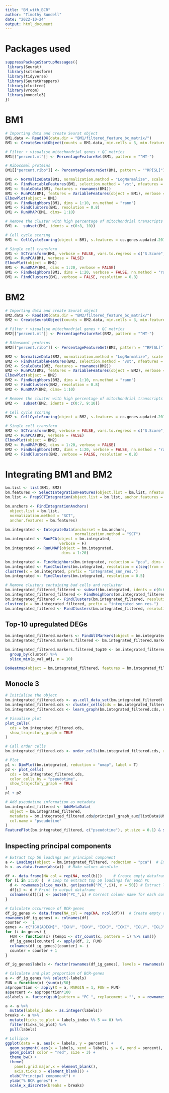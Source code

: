 ```yaml
---
title: "BM_with_BCR"
author: "Timothy Sundell"
date: "2022-10-24"
output: html_document
---
```


# Packages used
```r
suppressPackageStartupMessages({
 library(Seurat)
 library(sctransform)
 library(tidyverse)
 library(SeuratWrappers)
 library(clustree)
 library(vroom)
 library(monocle3)
})
```

# BM1
```r
# Importing data and create Seurat object
BM1.data <- Read10X(data.dir = "BM1/filtered_feature_bc_matrix/")
BM1 <- CreateSeuratObject(counts = BM1.data, min.cells = 3, min.features = 200)

# Filter + visualise mitochondrial genes + QC metrics
BM1[["percent.mt"]] <- PercentageFeatureSet(BM1, pattern = "^MT-")

# Ribosomal proteins
BM1[["percent.ribo"]] <- PercentageFeatureSet(BM1, pattern = "^RP[SL]")

BM1 <- NormalizeData(BM1, normalization.method = "LogNormalize", scale.factor = 10000)
BM1 <- FindVariableFeatures(BM1, selection.method = "vst", nfeatures = 2000)
BM1 <- ScaleData(BM1, features = rownames(BM1))
BM1 <- RunPCA(BM1, features = VariableFeatures(object = BM1), verbose = F)
ElbowPlot(object = BM1)
BM1 <- FindNeighbors(BM1, dims = 1:10, nn.method = "rann")
BM1 <- FindClusters(BM1, resolution = 0.8)
BM1 <- RunUMAP(BM1, dims= 1:10)

# Remove the cluster with high percentage of mitochondrial transcripts
BM1 <-  subset(BM1, idents = c(0:8, 10))

# Cell cycle scoring
BM1 <- CellCycleScoring(object = BM1, s.features = cc.genes.updated.2019$s.genes, g2m.features = cc.genes.updated.2019$g2m.genes, set.ident = F)

# Single cell transform
BM1 <- SCTransform(BM1, verbose = FALSE, vars.to.regress = c("S.Score", "G2M.Score"))
BM1 <- RunPCA(BM1, verbose = FALSE)
ElbowPlot(object = BM1)
BM1 <- RunUMAP(BM1, dims = 1:20, verbose = FALSE)
BM1 <- FindNeighbors(BM1, dims = 1:20, verbose = FALSE, nn.method = "rann")
BM1 <- FindClusters(BM1, verbose = FALSE, resolution = 0.8)
```


# BM2
```r
# Importing data and create Seurat object
BM2.data <- Read10X(data.dir = "BM2/filtered_feature_bc_matrix/")
BM2 <- CreateSeuratObject(counts = BM2.data, min.cells = 3, min.features = 200)

# Filter + visualise mitochondrial genes + QC metrics
BM2[["percent.mt"]] <- PercentageFeatureSet(BM2, pattern = "^MT-")

# Ribosomal proteins
BM2[["percent.ribo"]] <- PercentageFeatureSet(BM2, pattern = "^RP[SL]")

BM2 <- NormalizeData(BM2, normalization.method = "LogNormalize", scale.factor = 10000)
BM2 <- FindVariableFeatures(BM2, selection.method = "vst", nfeatures = 2000)
BM2 <- ScaleData(BM2, features = rownames(BM2))
BM2 <- RunPCA(BM2, features = VariableFeatures(object = BM2), verbose = F)
ElbowPlot(object = BM2)
BM2 <- FindNeighbors(BM2, dims = 1:10, nn.method = "rann")
BM2 <- FindClusters(BM2, resolution = 0.8)
BM2 <- RunUMAP(BM2, dims= 1:10)

# Remove the cluster with high percentage of mitochondrial transcripts
BM2 <-  subset(BM2, idents = c(0:7, 9:10))

# Cell cycle scoring
BM2 <- CellCycleScoring(object = BM2, s.features = cc.genes.updated.2019$s.genes, g2m.features = cc.genes.updated.2019$g2m.genes, set.ident = F)

# Single cell transform
BM2 <- SCTransform(BM2, verbose = FALSE, vars.to.regress = c("S.Score", "G2M.Score"))
BM2 <- RunPCA(BM2, verbose = FALSE)
ElbowPlot(object = BM2)
BM2 <- RunUMAP(BM2, dims = 1:20, verbose = FALSE)
BM2 <- FindNeighbors(BM2, dims = 1:20, verbose = FALSE, nn.method = "rann")
BM2 <- FindClusters(BM2, verbose = FALSE, resolution = 0.8)
```


# Integrating BM1 and BM2
```r
bm.list <- list(BM1, BM2)
bm.features <- SelectIntegrationFeatures(object.list = bm.list, nfeatures = 3000)
bm.list <- PrepSCTIntegration(object.list = bm.list, anchor.features = bm.features)

bm.anchors <- FindIntegrationAnchors(
  object.list = bm.list, 
  normalization.method = "SCT", 
  anchor.features = bm.features)

bm.integrated <- IntegrateData(anchorset = bm.anchors, 
                               normalization.method = "SCT")
bm.integrated <- RunPCA(object = bm.integrated,
                        verbose = F)
bm.integrated <- RunUMAP(object = bm.integrated,
                         dims = 1:20)

bm.integrated <- FindNeighbors(bm.integrated, reduction = "pca", dims = 1:20)
bm.integrated <- FindClusters(bm.integrated, resolution = c(seq(from = 0.1, to = 2.0, by = 0.1)))
clustree(x = bm.integrated, prefix = "integrated_snn_res.")
bm.integrated <- FindClusters(bm.integrated, resolution = 0.5)

# Remove clusters containing bad cells and recluster
bm.integrated_filtered_filtered <- subset(bm.integrated, idents = c(0:6, 8))
bm.integrated_filtered_filtered <- FindNeighbors(bm.integrated_filtered, reduction = "pca", dims = 1:20)
bm.integrated_filtered <- FindClusters(bm.integrated_filtered, resolution = c(seq(from = 0.1, to = 2.0, by = 0.1)))
clustree(x = bm.integrated_filtered, prefix = "integrated_snn_res.")
bm.integrated_filtered <- FindClusters(bm.integrated_filtered, resolution = 0.5)
```

## Top-10 upregulated DEGs
```r
bm.integrated_filtered.markers <- FindAllMarkers(object = bm.integrated_filtered, logfc.threshold = 0.25, test.use = "negbinom", only.pos = T, return.thresh = 0.05)
bm.integrated_filtered.markers.filtered <- bm.integrated_filtered.markers %>% filter(p_val_adj > 0 & p_val_adj < 0.05)

bm.integrated_filtered.markers.filtered_top10 <- bm.integrated_filtered.markers.filtered %>%
  group_by(cluster) %>%
  slice_min(p_val_adj, n = 10)

DoHeatmap(object = bm.integrated_filtered, features = bm.integrated_filtered.markers.filtered_top10$gene, raster = F)
```

## Monocle 3
```r
# Initialise the object
bm.integrated_filtered.cds <- as.cell_data_set(bm.integrated_filtered)
bm.integrated_filtered.cds <- cluster_cells(cds = bm.integrated_filtered.cds, reduction_method = "UMAP")
bm.integrated_filtered.cds <- learn_graph(bm.integrated_filtered.cds, use_partition = TRUE)

# Visualise plot
plot_cells(
  cds = bm.integrated_filtered.cds,
  show_trajectory_graph = TRUE
)

# Call order cells
bm.integrated_filtered.cds <- order_cells(bm.integrated_filtered.cds, reduction_method = "UMAP")

# Plot
p1 <- DimPlot(bm.integrated, reduction = "umap", label = T)
p2 <- plot_cells(
  cds = bm.integrated_filtered.cds,
  color_cells_by = "pseudotime",
  show_trajectory_graph = TRUE
)
p1 + p2

# Add pseudotime information as metadata
bm.integrated_filtered <- AddMetaData(
  object = bm.integrated_filtered,
  metadata = bm.integrated_filtered.cds@principal_graph_aux@listData$UMAP$pseudotime,
  col.name = "pseudotime"
)
FeaturePlot(bm.integrated_filtered, c("pseudotime"), pt.size = 0.1) & scale_color_viridis_c()
```

## Inspecting principal components
```r
# Extract top 50 loadings per principal component
a <- Loadings(object = bm.integrated_filtered, reduction = "pca")  # Extract loadings for PCA
b <- as.data.frame(abs(a))  # Make values absolute

df <- data.frame(NA_col = rep(NA, ncol(b)))     # Create empty dataframe
for (i in 1:50) {  # Loop to extract top 50 loadings for each PC
  d <- rownames(slice_max(b, get(paste0("PC_",i)), n = 50)) # Extract loadings
  df[i] <- d # Print to output dataframe
  colnames(df)[i] <- paste0("PC_",i) # Correct column name for each component
}

# Calculate occurrence of BCR-genes
df_ig_genes <- data.frame(NA_col = rep(NA, ncol(df)))  # Create empty dataframe
rownames(df_ig_genes) <- colnames(df)
counter <-  1
genes <- c("IGH[ADEGM]", "IGHV", "IGKV", "IGKJ", "IGKC", "IGLV", "IGLJ", "IGLC")
for (i in genes) {
  FUN <- function(x) {temp1 <- str_count(x, pattern = i) %>% sum()}
  df_ig_genes[counter] <- apply(df, 2, FUN)
  colnames(df_ig_genes)[counter] <- i
  counter = counter + 1
}

df_ig_genes$labels <- factor(rownames(df_ig_genes), levels = rownames(df_ig_genes)) # adding PC names as factors and orders them accordingly

# Calculate and plot proportion of BCR-genes
a <- df_ig_genes %>% select(-labels)
FUN = function(x) {sum(x)/50}
a$proportion <- apply(X = a, MARGIN = 1, FUN = FUN)  
a$percent <- a$proportion*100
a$labels <- factor(gsub(pattern = "PC_", replacement = "", x = rownames(a)), levels = 1:50)

a <- a %>%
  mutate(labels_index = as.integer(labels))
breaks <- a %>%
  mutate(ticks_to_plot = labels_index %% 5 == 0) %>%
  filter(ticks_to_plot) %>%
  pull(labels)

# Lollipop
ggplot(data = a, aes(x = labels, y = percent)) +
  geom_segment( aes(x = labels, xend = labels, y = 0, yend = percent), color = "grey") +
  geom_point( color = "red", size = 3) +
  theme_bw() +
  theme(
    panel.grid.major.x = element_blank(),
    axis.ticks.x = element_blank()) +
  xlab("Principal component") +
  ylab("% BCR genes") +
  scale_x_discrete(breaks = breaks)
```





